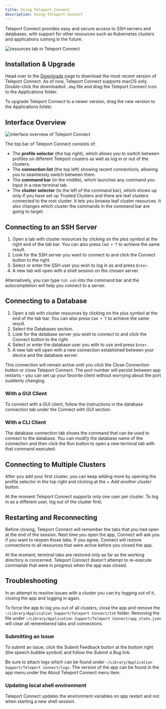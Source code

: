 ```yaml
---
title: Using Teleport Connect
description: Using Teleport Connect
---
```


Teleport Connect provides easy and secure access to SSH servers and databases, with support for
other resources such as Kubernetes clusters and applications coming in the future.

![resources tab in Teleport Connect](../../img/use-teleport/connect-cluster.png)

## Installation & Upgrade

Head over to the [Downloads](https://goteleport.com/download/) page to download the most recent
version of Teleport Connect. As of now, Teleport Connect supports macOS only. Double-click the
downloaded `.dmg` file and drag the Teleport Connect icon to the Applications folder.

To upgrade Teleport Connect to a newer version, drag the new version to the Applications folder.

## Interface Overview

![interface overview of Teleport Connect](../../img/use-teleport/connect-ui-overview.png)

The top bar of Teleport Connect consists of:

- The **profile selector** (the top right), which allows you to switch between profiles on different Teleport
  clusters as well as log in or out of the clusters.
- The **connection list** (the top left) showing recent connections, allowing you to seamlessly switch
  between them.
- The **command bar** (in the middle), which launches any command you input in a new terminal tab.
- The **cluster selector** (to the left of the command bar), which shows up only if you have set up Trusted Clusters and there are leaf clusters
  connected to the root cluster. It lets you browse leaf cluster resources. It also changes
  which cluster the commands in the command bar are going to target.

## Connecting to an SSH Server

1. Open a tab with cluster resources by clicking on the plus symbol at the right end of the tab bar.
   You can also press `Cmd + T` to achieve the same result.
2. Look for the SSH server you want to connect to and click the Connect button to the right.
3. Select or enter the SSH user you wish to log in as and press `Enter`.
4. A new tab will open with a shell session on the chosen server.

Alternatively, you can type `tsh ssh` into the command bar and the autocompletion will help you
connect to a server.

## Connecting to a Database

1. Open a tab with cluster resources by clicking on the plus symbol at the end of the tab bar. You
   can also press `Cmd + T` to achieve the same result.
2. Select the Databases section.
3. Look for the database server you wish to connect to and click the Connect button to the right.
4. Select or enter the database user you with to use and press `Enter`.
5. A new tab will open with a new connection established between your device and the database
   server.

This connection will remain active until you click the Close Connection button or close Teleport
Connect. The port number will persist between app restarts – you can set up your favorite client
without worrying about the port suddenly changing.

### With a GUI Client

To connect with a GUI client, follow the instructions in the database connection tab under the
Connect with GUI section.

### With a CLI Client

The database connection tab shows the command that can be used to connect to the database. You can
modify the database name of the connection and then click the Run button to open a new
terminal tab with that command executed.

## Connecting to Multiple Clusters

After you add your first cluster, you can keep adding more by opening the profile selector in the
top right and clicking at the *+ Add another cluster* button.

At the moment Teleport Connect supports only one user per cluster. To log in as a different user,
log out of the cluster first.

## Restarting and Reconnecting

Before closing, Teleport Connect will remember the tabs that you had open at the end of the session.
Next time you open the app, Connect will ask you if you want to reopen those tabs. If you agree,
Connect will restore connections to all resources that were active before you closed the app.

At the moment, terminal tabs are restored only as far as the working directory is concerned. Teleport
Connect doesn't attempt to re-execute commands that were in progress when the app was closed.

## Troubleshooting

In an attempt to resolve issues with a cluster you can try logging out of it, closing the app and
logging in again.

To force the app to log you out of all clusters, close the app and remove the `~/Library/Application
Support/Teleport Connect/tsh` folder. Removing the file under `~/Library/Application
Support/Teleport Connect/app_state.json` will clear all remembered tabs and connections.

### Submitting an Issue

To submit an issue, click the Submit Feedback button at the bottom right (the speech bubble symbol)
and follow the *Submit a Bug* link.

Be sure to attach logs which can be found under `~/Library/Application Support/Teleport
Connect/logs`. The version of the app can be found in the app menu under the About Teleport Connect
menu item.

### Updating local shell environment

Teleport Connect updates the environment variables on app restart and not when starting a new shell
session.
